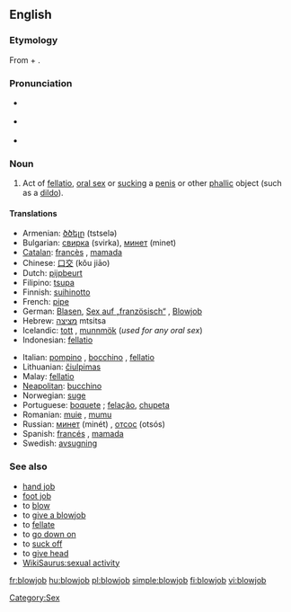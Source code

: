 ==English==
{{wikipedia}}

===Etymology===
From {{term|blow}} + {{term|job}}.

===Pronunciation===
* {{a|UK}} {{IPA|/ˈbləʊdʒɒb/}}
* {{a|US}} {{IPA|/ˈbloʊdʒɑb/}}
* {{audio|en-us-blowjob.ogg|Audio (US)}}

===Noun===
{{en-noun}}

# {{context|sex|slang}} Act of [[fellatio]], [[oral sex]] or [[suck]]ing a [[penis]] or other [[phallic]] object (such as a [[dildo]]).

====Translations====
{{trans-top|the act of sucking}}
* Armenian: [[ծծելը]] (tstselə)
* Bulgarian: [[свирка]] (svirka), [[минет]] (minet)
* [[Catalan]]: [[francès]] {{m}}, [[mamada]] {{f}}
* Chinese: [[口交]] (kǒu jiāo)
* Dutch: [[pijpbeurt]]
* Filipino: [[tsupa]]
* Finnish: [[suihinotto]]
* French: [[pipe]] {{f}}
* German: [[Blasen]], [[Sex auf „französisch“]] {{m}}, [[Blowjob]] {{m}}
* Hebrew: [[מציצה]] mtsitsa
* Icelandic: [[tott]] {{n}}, [[munnmök]] {{n|p}} (''used for any oral sex'')
* Indonesian: [[fellatio]] {{m}}
{{trans-mid}}
* Italian: [[pompino]] {{m}}, [[bocchino]] {{m}}, [[fellatio]] {{f}}
* Lithuanian: [[čiulpimas]] {{m}}
* Malay: [[fellatio]] {{m}}
* [[Neapolitan]]: [[bucchino]] {{m}}
* Norwegian: [[suge]]
* Portuguese: [[boquete]] {{m}}; [[felação]], [[chupeta]] {{f}}
* Romanian: [[muie]] {{f}}, [[mumu]] {{n}}
* Russian: [[минет]] (minét) {{m}}, [[отсос]] (otsós) {{m}}
* Spanish: [[francés]] {{m}}, [[mamada]] {{f}}
* Swedish: [[avsugning]] {{c}}
{{trans-bottom}}

===See also===
* [[hand job]]
* [[foot job]]
* to [[blow]]
* to [[give a blowjob]]
* to [[fellate]]
* to [[go down on]]
* to [[suck off]]
* to [[give head]]
* [[WikiSaurus:sexual activity]]

[[Category:Sex]]

[[fr:blowjob]]
[[hu:blowjob]]
[[pl:blowjob]]
[[simple:blowjob]]
[[fi:blowjob]]
[[vi:blowjob]]